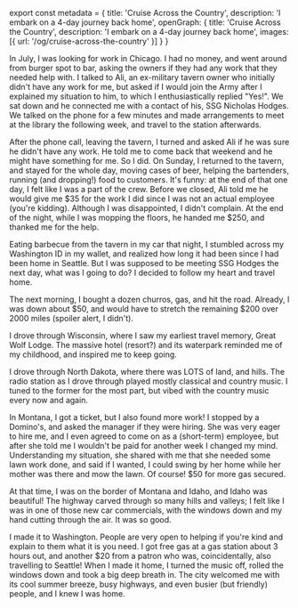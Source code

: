 ﻿export const metadata = {
    title: 'Cruise Across the Country',
    description: 'I embark on a 4-day journey back home',
    openGraph: {
        title: 'Cruise Across the Country',
        description: 'I embark on a 4-day journey back home',
        images: [{ url: '/og/cruise-across-the-country' }]
    }
}

In July, I was looking for work in Chicago. I had no money, and went around from 
burger spot to bar, asking the owners if they had any work that they needed help with. 
I talked to Ali, an ex-military tavern owner who initially didn't have any work for me, 
but asked if I would join the Army after I explained my situation to him, to which I 
enthusiastically replied "Yes!". We sat down and he connected me with a contact of his, 
SSG Nicholas Hodges. We talked on the phone for a few minutes and made arrangements to 
meet at the library the following week, and travel to the station afterwards.

After the phone call, leaving the tavern, I turned and asked Ali if he was sure he didn't 
have any work. He told me to come back that weekend and he might have something for me. 
So I did. On Sunday, I returned to the tavern, and stayed for the whole day, moving cases 
of beer, helping the bartenders, running (and dropping!) food to customers. It's funny: at 
the end of that one day, I felt like I was a part of the crew. Before we closed, Ali told 
me he would give me $35 for the work I did since I was not an actual employee (you're kidding). 
Although I was disappointed, I didn't complain. At the end of the night, while I was mopping 
the floors, he handed me $250, and thanked me for the help.

Eating barbecue from the tavern in my car that night, I stumbled across my Washington ID in 
my wallet, and realized how long it had been since I had been home in Seattle. But I was 
supposed to be meeting SSG Hodges the next day, what was I going to do? I decided to follow 
my heart and travel home.

The next morning, I bought a dozen churros, gas, and hit the road. Already, I was down about $50, 
and would have to stretch the remaining $200 over 2000 miles (spoiler alert, I didn't).

I drove through Wisconsin, where I saw my earliest travel memory, Great Wolf Lodge. The 
massive hotel (resort?) and its waterpark reminded me of my childhood, and inspired me to keep going.

I drove through North Dakota, where there was LOTS of land, and hills. The radio station as I 
drove through played mostly classical and country music. I tuned to the former for the most part, 
but vibed with the country music every now and again.

In Montana, I got a ticket, but I also found more work! I stopped by a Domino's, and asked the 
manager if they were hiring. She was very eager to hire me, and I even agreed to come on as a 
(short-term) employee, but after she told me I wouldn't be paid for another week I changed my mind. 
Understanding my situation, she shared with me that she needed some lawn work done, and said if I 
wanted, I could swing by her home while her mother was there and mow the lawn. Of course! 
$50 for more gas secured.

At that time, I was on the border of Montana and Idaho, and Idaho was beautiful! The highway 
carved through so many hills and valleys; I felt like I was in one of those new car commercials, 
with the windows down and my hand cutting through the air. It was so good.

I made it to Washington. People are very open to helping if you're kind and explain to them what 
it is you need. I got free gas at a gas station about 3 hours out, and another $20 from a patron 
who was, coincidentally, also travelling to Seattle! When I made it home, I turned the music off, 
rolled the windows down and took a big deep breath in. The city welcomed me with its cool summer 
breeze, busy highways, and even busier (but friendly) people, and I knew I was home.